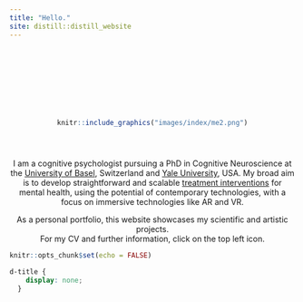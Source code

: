 ```yaml
---
title: "Hello."
site: distill::distill_website
---
```


<div style="text-align: center; padding-top: 4em;">
</div> 

<div style="text-align: center; padding-top: 4em;">
```r
knitr::include_graphics("images/index/me2.png")
```


<div style="text-align: center; padding-top: 2em;">
I am a cognitive psychologist pursuing a PhD in Cognitive Neuroscience at the <a href="https://mcn.unibas.ch/de/">University of Basel</a>, Switzerland and <a href="https://campuspress.yale.edu/cannonlab/">Yale University</a>, USA. My broad aim is to develop straightforward and scalable <a href="https://www.sciencedirect.com/science/article/pii/S2666915323001658?via%3Dihub">treatment interventions</a> for mental health, using the potential of contemporary technologies, with a focus on immersive technologies like AR and VR. 

As a personal portfolio, this website showcases my scientific and artistic projects. <br>
For my CV and further information, click on the top left icon.
<br>


</div> 

<!-- With a background in Psychology, Philosophy, and Neuroscience, I am most fundamentally interested in understanding how our brains constructs our phenomenological reality. <br> To understand this, I study perceptual processing in individuals who perceive reality differently (i.e., psychosis). My approach embeds perceptual decision-making in virtual reality simulations of altered perception.  -->

</div> 
</div> 

```r
knitr::opts_chunk$set(echo = FALSE)
```

```css
d-title {
    display: none;
  }
```
